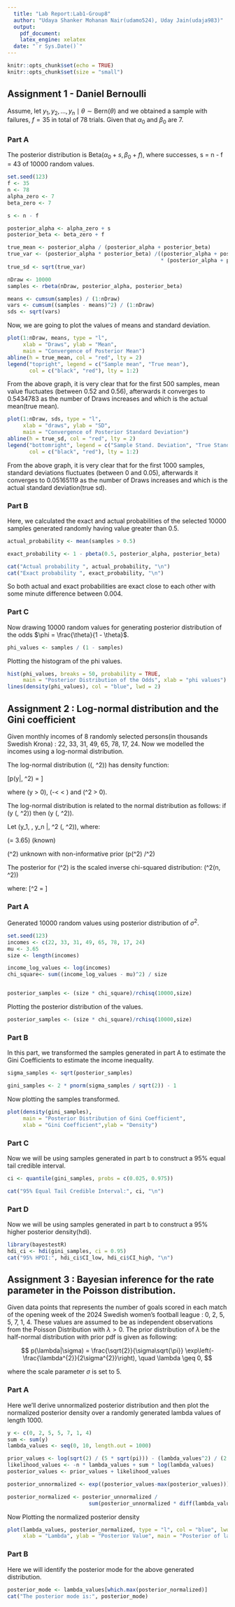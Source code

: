 ```yaml
---
  title: "Lab Report:Lab1-Group8"
  author: "Udaya Shanker Mohanan Nair(udamo524), Uday Jain(udaja983)"
  output:
    pdf_document:
    latex_engine: xelatex
  date: "`r Sys.Date()`"
---
```

  
```r
knitr::opts_chunk$set(echo = TRUE)
knitr::opts_chunk$set(size = "small")
```

## Assignment 1 - Daniel Bernoulli

Assume, let $y_1, y_2, \ldots, y_n \mid \theta \sim \text{Bern}(\theta)$ and we obtained a sample with failures, $f = 35$ in total of 78 trials. Given that $\alpha_0$ and $\beta_0$ are 7.

### Part A

The posterior distribution is $\text{Beta}(\alpha_0 + s, \beta_0 + f)$, where successes, s = n - f = 43 of 10000 random values.

```r
set.seed(123)
f <- 35
n <- 78
alpha_zero <- 7
beta_zero <- 7

s <- n - f

posterior_alpha <- alpha_zero + s 
posterior_beta <- beta_zero + f  

true_mean <- posterior_alpha / (posterior_alpha + posterior_beta)
true_var <- (posterior_alpha * posterior_beta) /((posterior_alpha + posterior_beta)^2 
                                                 * (posterior_alpha + posterior_beta + 1))
true_sd <- sqrt(true_var)

nDraw <- 10000
samples <- rbeta(nDraw, posterior_alpha, posterior_beta)

means <- cumsum(samples) / (1:nDraw)
vars <- cumsum((samples - means)^2) / (1:nDraw)
sds <- sqrt(vars)
```

Now, we are going to plot the values of means and standard deviation. 

```r
plot(1:nDraw, means, type = "l", 
     xlab = "Draws", ylab = "Mean",
     main = "Convergence of Posterior Mean")
abline(h = true_mean, col = "red", lty = 2)
legend("topright", legend = c("Sample mean", "True mean"), 
       col = c("black", "red"), lty = 1:2)
```

From the above graph, it is very clear that for the first 500 samples, mean value fluctuates (between 0.52 and 0.56), afterwards it converges to 0.5434783 as the number of Draws increases and which is the actual mean(true mean).

```r
plot(1:nDraw, sds, type = "l", 
     xlab = "draws", ylab = "SD",
     main = "Convergence of Posterior Standard Deviation")
abline(h = true_sd, col = "red", lty = 2)
legend("bottomright", legend = c("Sample Stand. Deviation", "True Stand. Deviation"), 
       col = c("black", "red"), lty = 1:2)
```

From the above graph, it is very clear that for the first 1000 samples, standard deviations fluctuates (between 0 and 0.05), afterwards it converges to 0.05165119 as the number of Draws increases and which is the actual standard deviation(true sd).

### Part B

Here, we calculated the exact and actual probabilities of the selected 10000 samples generated randomly having value greater than 0.5.

```r
actual_probability <- mean(samples > 0.5)

exact_probability <- 1 - pbeta(0.5, posterior_alpha, posterior_beta)

cat("Actual probability ", actual_probability, "\n")
cat("Exact probability ", exact_probability, "\n")
```

So both actual and exact probabilities are exact close to each other with some minute difference between 0.004.

### Part C

Now drawing 10000 random values for generating posterior distribution  of the odds $\phi = \frac{\theta}{1 - \theta}$.

```r
phi_values <- samples / (1 - samples)
```

Plotting the histogram of the phi values.

```r
hist(phi_values, breaks = 50, probability = TRUE, 
     main = "Posterior Distribution of the Odds", xlab = "phi values")
lines(density(phi_values), col = "blue", lwd = 2)
```

## Assignment 2 : Log-normal distribution and the Gini coefficient

Given monthly incomes of 8 randomly selected persons(in thousands Swedish Krona) : 22, 33, 31, 49, 65, 78, 17, 24. Now we modelled the incomes using a log-normal distribution.

The log-normal distribution \(\log \mathcal{N}(\mu, \sigma^2)\) has density function:

\[p(y|\mu, \sigma^2) = \frac{1}{y \cdot \sqrt{2\pi\sigma^2}} \exp\left[ -\frac{1}{2\sigma^2} (\log y - \mu)^2 \right]\]

where \(y > 0\), \(-\infty < \mu < \infty\) and \(\sigma^2 > 0\).

The log-normal distribution is related to the normal distribution as follows: if \(y \sim \log \mathcal{N}(\mu, \sigma^2)\) then \(\log y \sim \mathcal{N}(\mu, \sigma^2)\).

Let \(y_1, \ldots, y_n |\mu, \sigma^2 \overset{iid}{\sim} \log \mathcal{N}(\mu, \sigma^2)\), where:

\(\mu = 3.65\) (known)

\(\sigma^2\) unknown with non-informative prior \(p(\sigma^2) \propto 1/\sigma^2\)

The posterior for \(\sigma^2\) is the scaled inverse chi-squared distribution:
\(\text{Scale-inv-}\chi^2(n, \tau^2)\)

where:
\[\tau^2 = \frac{\sum_{i=1}^n (\log y_i - \mu)^2}{n}\]

### Part A

Generated 10000 random values using posterior distribution of $\sigma^2$.

```r
set.seed(123)
incomes <- c(22, 33, 31, 49, 65, 78, 17, 24)
mu <- 3.65
size <- length(incomes)

income_log_values <- log(incomes)
chi_square<- sum((income_log_values - mu)^2) / size


posterior_samples <- (size * chi_square)/rchisq(10000,size) 

```

Plotting the posterior distribution of the values.

```r
posterior_samples <- (size * chi_square)/rchisq(10000,size) 
```

### Part B

In this part, we transformed the samples generated in part A to estimate the Gini Coefficients to estimate the income inequality.

```r
sigma_samples <- sqrt(posterior_samples)

gini_samples <- 2 * pnorm(sigma_samples / sqrt(2)) - 1

```

Now plotting the samples transformed.

```r
plot(density(gini_samples), 
     main = "Posterior Distribution of Gini Coefficient",
     xlab = "Gini Coefficient",ylab = "Density")
```

### Part C

Now we will be using samples generated in part b to construct a 95% equal tail credible interval.

```r
ci <- quantile(gini_samples, probs = c(0.025, 0.975))
```

```r
cat("95% Equal Tail Credible Interval:", ci, "\n")
```
### Part D

Now we will be using samples generated in part b to construct a 95% higher posterior density(hdi).

```r
library(bayestestR)
hdi_ci <- hdi(gini_samples, ci = 0.95)
cat("95% HPDI:", hdi_ci$CI_low, hdi_ci$CI_high, "\n")
```

## Assignment 3 : Bayesian inference for the rate parameter in the Poisson distribution.

Given data points that represents the number of goals scored in each match of the opening week of the 2024 Swedish women's football league : 0, 2, 5, 5, 7, 1, 4. These values are assumed to be as independent observations from the Poisson Distribution with $\lambda > 0$. The prior distribution of $\lambda$ be the half-normal distribution with prior pdf is given as following:

$$
p(\lambda|\sigma) = \frac{\sqrt{2}}{\sigma\sqrt{\pi}} \exp\left(-\frac{\lambda^{2}}{2\sigma^{2}}\right), \quad \lambda \geq 0,
$$

where the scale parameter $\sigma$ is set to 5.

### Part A

Here we'll derive unnormalized posterior distribution and then plot the normalized posterior density over a randomly generated lambda values of length 1000.

```r
y <- c(0, 2, 5, 5, 7, 1, 4)
sum <- sum(y)
lambda_values <- seq(0, 10, length.out = 1000)

prior_values <- log(sqrt(2) / (5 * sqrt(pi))) - (lambda_values^2) / (2 * 5^2)
likelihood_values <- -n * lambda_values + sum * log(lambda_values)
posterior_values <- prior_values + likelihood_values

posterior_unnormalized <- exp((posterior_values-max(posterior_values)))

posterior_normalized <- posterior_unnormalized / 
                          sum(posterior_unnormalized * diff(lambda_values)[1])
```

Now Plotting the normalized posterior density

```r
plot(lambda_values, posterior_normalized, type = "l", col = "blue", lwd = 2,
     xlab = "Lambda", ylab = "Posterior Value", main = "Posterior of lambda")
```

### Part B

Here we will identify the posterior mode for the above generated distribution.

```r
posterior_mode <- lambda_values[which.max(posterior_normalized)]
cat("The posterior mode is:", posterior_mode)
```



